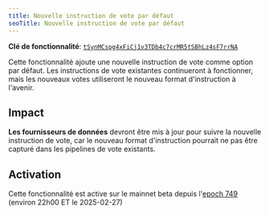 ```yaml
---
title: Nouvelle instruction de vote par défaut
seoTitle: Nouvelle instruction de vote par défaut
---
```


**Clé de fonctionnalité**:
[`tSynMCspg4xFiCj1v3TDb4c7crMR5tSBhLz4sF7rrNA`](https://explorer.solana.com/address/tSynMCspg4xFiCj1v3TDb4c7crMR5tSBhLz4sF7rrNA)

Cette fonctionnalité ajoute une nouvelle instruction de vote comme option par
défaut. Les instructions de vote existantes continueront à fonctionner, mais les
nouveaux votes utiliseront le nouveau format d'instruction à l'avenir.

## Impact

**Les fournisseurs de données** devront être mis à jour pour suivre la nouvelle
instruction de vote, car le nouveau format d'instruction pourrait ne pas être
capturé dans les pipelines de vote existants.

## Activation

Cette fonctionnalité est active sur le mainnet beta depuis
l'[epoch 749](https://explorer.solana.com/epoch/748) (environ 22h00 ET le
2025-02-27)
